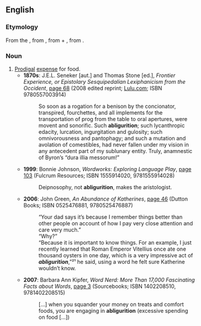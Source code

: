 ==English==

===Etymology===
From the {{etyl|la|en}} {{term|abliguritio|lang=la}}, from {{term|abligurire||to spend in luxurious indulgence|lang=la}}, from {{term|ab-|lang=la}} + {{term|ligurire||to be lickerish or dainty|lang=la}}, from {{term|lingere||to lick|lang=la}}.

===Noun===
{{en-noun|-}}

# [[prodigal|Prodigal]] [[expense]] for food.
#* '''1870s''': J.E.L. Seneker [aut.] and Thomas Stone [ed.], ''Frontier Experience, or Epistolary Sesquipedalian Lexiphanicism from the Occident'', <span class="plainlinks">[http://books.google.co.uk/books?id=Icnbjs7a-MoC&pg=PT84&dq=abligurition&lr=&as_drrb_is=q&as_minm_is=0&as_miny_is=&as_maxm_is=0&as_maxy_is=&num=100&as_brr=0&ei=YQ0US9PrNpm8M93WjcgL#v=onepage&q=abligurition&f=false page 68] (2008 edited reprint; [http://www.lulu.com/content/3314857 Lulu.com]</span>; ISBN 9780557003914)
#*: So soon as a rogation for a benison by the concionator, transpired, fourchettes, and all implements for the transportation of prog from the table to oral apertures, were movent and sonorific. Such '''abligurition'''; such lycanthropic edacity, lurcation, ingurgitation and gulosity; such omnivorousness and pantophagy; and such a mutation and avolation of comestibles, had never fallen under my vision in any antecedent part of my sublunary entity. Truly, anamnestic of Byron’s “dura illia messorum!”
#* '''1999''': Bonnie Johnson, ''Wordworks: Exploring Language Play'', <span class="plainlinks">[http://books.google.co.uk/books?id=R6vlAAAAMAAJ&q=abligurition&dq=abligurition&lr=&as_drrb_is=q&as_minm_is=0&as_miny_is=&as_maxm_is=0&as_maxy_is=&num=100&as_brr=0&ei=YQ0US9PrNpm8M93WjcgL page 103]</span> (Fulcrum Resources; ISBN 1555914020, 9781555914028)
#*: Deipnosophy, not '''abligurition''', makes the aristologist.
#* '''2006''': John Green, ''An Abundance of Katherines'', <span class="plainlinks">[http://books.google.co.uk/books?id=pjLhAAAAMAAJ&q=abligurition&dq=abligurition&lr=&as_drrb_is=q&as_minm_is=0&as_miny_is=&as_maxm_is=0&as_maxy_is=&num=100&as_brr=0&ei=YQ0US9PrNpm8M93WjcgL page 46]</span> (Dutton Books; ISBN 0525476881, 9780525476887)
#*: “Your dad says it’s because I remember things better than other people on account of how I pay very close attention and care very much.”<br/>“Why?”<br/>“Because it is important to know things. For an example, I just recently learned that Roman Emperor Vitellius once ate one thousand oysters in one day, which is a very impressive act of '''''abligurition''''',”²¹ he said, using a word he felt sure Katherine wouldn’t know.
#* '''2007''': Barbara Ann Kipfer, ''Word Nerd: More Than 17,000 Fascinating Facts about Words'', <span class="plainlinks">[http://books.google.co.uk/books?id=h9zXAAAAMAAJ&q=abligurition&dq=abligurition&lr=&as_drrb_is=q&as_minm_is=0&as_miny_is=&as_maxm_is=0&as_maxy_is=&num=100&as_brr=0&ei=YQ0US9PrNpm8M93WjcgL page 3]</span> (Sourcebooks; ISBN 1402208510, 9781402208515)
#*: […] when you squander your money on treats and comfort foods, you are engaging in '''abligurition''' (excessive spending on food […])